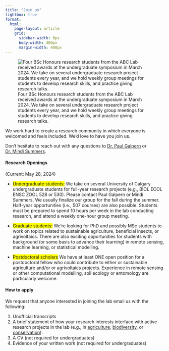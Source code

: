 ```yaml
---
title: "Join us"
lightbox: true
format:
  html:
    page-layout: article
    grid:
      sidebar-width: 0px
      body-width: 400px
      margin-width: 400px
---
```

::: {.column-margin}
![Four BSc Honours research students from the ABC Lab received awards at the undergraduate symposium in March 2024. We take on several undergraduate research project students every year, and we hold weekly group meetings for students to develop research skills, and practice giving research talks.](images/fig-undergrad-research.jpg)
:::

We work hard to create a research community in which everyone is welcomed and feels included.  We'd love to have you join us.

Don't hesitate to reach out with any questions to [Dr. Paul Galpern](pgalpern.qmd) or [Dr. Mindi Summers](msummers.qmd).


#### Research Openings
(Current: May 28, 2024)

* [Undergraduate students:]{style="background-color: #FFFF00;"} We take on several University of Calgary undergraduate students for full-year research projects (e.g., BIOL ECOL ENSC ZOOL 528 or 530). Please contact Paul Galpern or Mindi Summers. We usually finalize our group for the fall during the summer.  Half-year opportunities (i.e., 507 courses) are also possible. Students must be prepared to spend 10 hours per week in the lab conducting research, and attend a weekly one-hour group meeting.

* [Graduate students:]{style="background-color: #FFFF00;"} We're looking for PhD and possibly MSc students to work on topics related to sustainable agriculture, beneficial insects, or agrivoltaics.  There are also exciting opportunities for students with background (or some basis to advance their learning) in remote sensing, machine learning, or statistical modelling.

* [Postdoctoral scholars]{style="background-color: #FFFF00;"} We have at least ONE open position for a postdoctoral fellow who could contribute to either or sustainable agriculture and/or or agrivoltaics projects. Experience in remote sensing or other computational modelling, soil ecology or entomology are particularly welcome.

#### How to apply

We request that anyone interested in joining the lab email us with the following:

1. Unofficial transcripts
2. A brief statement of how your research interests interface with active research projects in the lab (e.g., in [agriculture](projects_agriculture.qmd), [biodiversity](projects_biodiversityqmd), or [conservation](projects_conservation.qmd)).
3. A CV (not required for undergraduates)
4. Evidence of your written work (not required for undergraduates)



